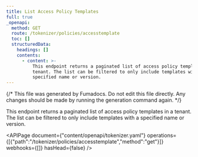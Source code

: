 ```yaml
---
title: List Access Policy Templates
full: true
_openapi:
  method: GET
  route: /tokenizer/policies/accesstemplate
  toc: []
  structuredData:
    headings: []
    contents:
      - content: >-
          This endpoint returns a paginated list of access policy templates in a
          tenant. The list can be filtered to only include templates with a
          specified name or version.
---
```


{/* This file was generated by Fumadocs. Do not edit this file directly. Any changes should be made by running the generation command again. */}

This endpoint returns a paginated list of access policy templates in a tenant. The list can be filtered to only include templates with a specified name or version.

<APIPage document={"content/openapi/tokenizer.yaml"} operations={[{"path":"/tokenizer/policies/accesstemplate","method":"get"}]} webhooks={[]} hasHead={false} />